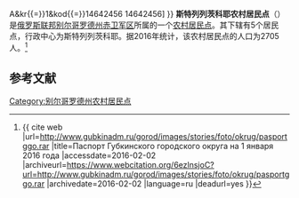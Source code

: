 {{Infobox Settlement
| official_name = 斯特列列茨科耶农村居民点
| native_name = Стрелецкое сельское поселение
| settlement_type = [[农村居民点|农村居民点]]
| subdivision_type = [[国家|国家]]
| subdivision_type1 = [[州_(俄罗斯)|州]]
| subdivision_type2 = [[区_(苏联)|区]]
| subdivision_name = {{RUS}}
| subdivision_name1 = [[别尔哥罗德州|别尔哥罗德州]]
| subdivision_name2 = [[赤卫军区|赤卫军区]]
| seat_type = 行政中心
| seat = 斯特列列茨科耶
| population_as_of=2016
| population_footnotes = <ref name=stat />
| population_total = 2705
| coordinates_display = inline,title
| latd = 50 | latm = 40 | lats = 38 | latNS = N
| longd = 38 | longm = 28 | longs = 49 | longEW = E
| timezone = [[莫斯科时间|MSK]]
| utc_offset = +3
| blank_name = [[俄罗斯市政土地区划代码|OKTMO编码]]
| blank_info = [http://classif.spb.ru/classificators/view/tma.php?st{{=}}A&kr{{=}}1&kod{{=}}14642456 14642456]
}}
'''斯特列列茨科耶农村居民点'''（{{lang-ru|Стрелецкое сельское поселение}}）是[[俄罗斯联邦|俄罗斯联邦]][[别尔哥罗德州|别尔哥罗德州]][[赤卫军区|赤卫军区]]所属的一个[[农村居民点|农村居民点]]。其下辖有5个居民点，行政中心为斯特列列茨科耶。据2016年统计，该农村居民点的人口为2705人。<ref name=stat>{{ cite web |url=http://www.gubkinadm.ru/gorod/images/stories/foto/okrug/pasportggo.rar |title=Паспорт Губкинского городского округа на 1 января 2016 года |accessdate=2016-02-02 |archiveurl=https://www.webcitation.org/6ezlnsjoC?url=http://www.gubkinadm.ru/gorod/images/stories/foto/okrug/pasportggo.rar |archivedate=2016-02-02 |language=ru |deadurl=yes }}</ref>

== 参考文献 ==
{{reflist}}

{{Russia-stub}}

[[Category:别尔哥罗德州农村居民点|Category:别尔哥罗德州农村居民点]]